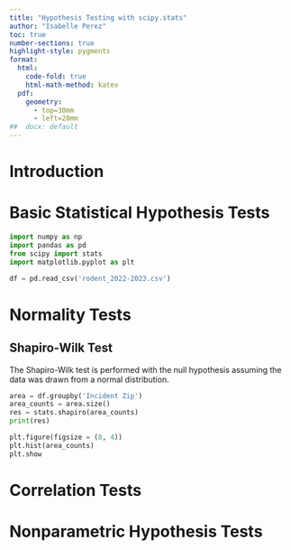 ```yaml
---
title: "Hypothesis Testing with scipy.stats"
author: "Isabelle Perez"
toc: true
number-sections: true
highlight-style: pygments
format: 
  html: 
    code-fold: true
    html-math-method: katex
  pdf: 
    geometry: 
      - top=30mm
      - left=20mm
##  docx: default
--- 
```

# Introduction 

# Basic Statistical Hypothesis Tests 
```python
import numpy as np 
import pandas as pd
from scipy import stats 
import matplotlib.pyplot as plt

df = pd.read_csv('rodent_2022-2023.csv') 
```

# Normality Tests 
## Shapiro-Wilk Test 
The Shapiro-Wilk test is performed with the null hypothesis assuming the data was drawn
from a normal distribution. 
```python
area = df.groupby('Incident Zip') 
area_counts = area.size() 
res = stats.shapiro(area_counts)
print(res)
```  

```python
plt.figure(figsize = (8, 4))
plt.hist(area_counts)
plt.show
``` 

# Correlation Tests 

# Nonparametric Hypothesis Tests   